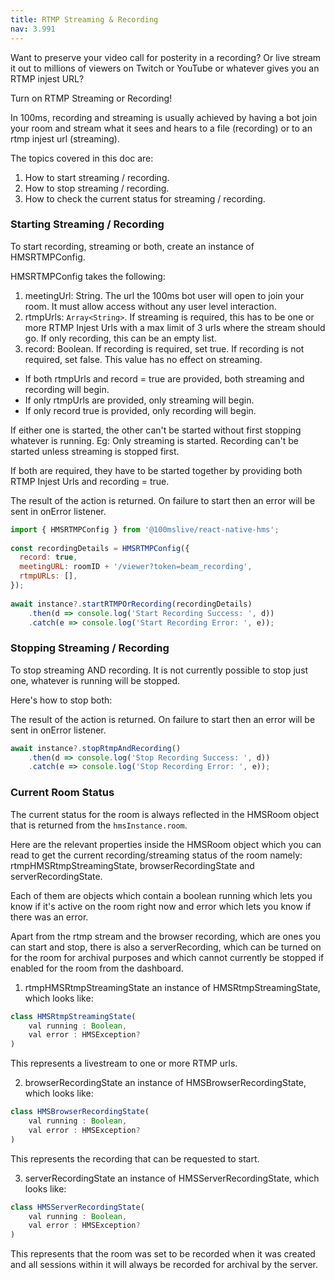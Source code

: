 ```yaml
---
title: RTMP Streaming & Recording
nav: 3.991
---
```


Want to preserve your video call for posterity in a recording? Or live stream it out to millions of viewers on Twitch or YouTube or whatever gives you an RTMP injest URL?

Turn on RTMP Streaming or Recording!

In 100ms, recording and streaming is usually achieved by having a bot join your room and stream what it sees and hears to a file (recording) or to an rtmp injest url (streaming).

The topics covered in this doc are:

1. How to start streaming / recording.
2. How to stop streaming / recording.
3. How to check the current status for streaming / recording.

### Starting Streaming / Recording


To start recording, streaming or both, create an instance of HMSRTMPConfig.

HMSRTMPConfig takes the following:

1. meetingUrl: String. The url the 100ms bot user will open to join your room. It must allow access without any user level interaction.
2. rtmpUrls: `Array<String>`. If streaming is required, this has to be one or more RTMP Injest Urls with a max limit of 3 urls where the stream should go. If only recording, this can be an empty list.
3. record: Boolean. If recording is required, set true. If recording is not required, set false. This value has no effect on streaming.

* If both rtmpUrls and record = true are provided, both streaming and recording will begin.
* If only rtmpUrls are provided, only streaming will begin.
* If only record true is provided, only recording will begin.

If either one is started, the other can't be started without first stopping whatever is running. Eg: Only streaming is started. Recording can't be started unless streaming is stopped first.

If both are required, they have to be started together by providing both RTMP Injest Urls and recording = true.

The result of the action is returned. On failure to start then an error will be sent in onError listener.

```js
import { HMSRTMPConfig } from '@100mslive/react-native-hms';
  
const recordingDetails = HMSRTMPConfig({
  record: true,
  meetingURL: roomID + '/viewer?token=beam_recording',
  rtmpURLs: [],
});
  
await instance?.startRTMPOrRecording(recordingDetails)
    .then(d => console.log('Start Recording Success: ', d))
    .catch(e => console.log('Start Recording Error: ', e));
```


### Stopping Streaming / Recording


To stop streaming AND recording. It is not currently possible to stop just one, whatever is running will be stopped.

Here's how to stop both:

The result of the action is returned. On failure to start then an error will be sent in onError listener.
  


```js
await instance?.stopRtmpAndRecording()
    .then(d => console.log('Stop Recording Success: ', d))
    .catch(e => console.log('Stop Recording Error: ', e));
```


### Current Room Status

The current status for the room is always reflected in the HMSRoom object that is returned from the `hmsInstance.room`.

Here are the relevant properties inside the HMSRoom object which you can read to get the current recording/streaming status of the room namely: rtmpHMSRtmpStreamingState, browserRecordingState and serverRecordingState.

Each of them are objects which contain a boolean running which lets you know if it's active on the room right now and error which lets you know if there was an error.

Apart from the rtmp stream and the browser recording, which are ones you can start and stop, there is also a serverRecording, which can be turned on for the room for archival purposes and which cannot currently be stopped if enabled for the room from the dashboard.  

1. rtmpHMSRtmpStreamingState an instance of HMSRtmpStreamingState, which looks like:

```js 
class HMSRtmpStreamingState(
    val running : Boolean,
    val error : HMSException?
)
```


This represents a livestream to one or more RTMP urls.

2. browserRecordingState an instance of HMSBrowserRecordingState, which looks like:

```js 
class HMSBrowserRecordingState(
    val running : Boolean,
    val error : HMSException?
)
```


This represents the recording that can be requested to start.

3. serverRecordingState an instance of HMSServerRecordingState, which looks like:
```js
class HMSServerRecordingState(
    val running : Boolean,
    val error : HMSException?
)
```


This represents that the room was set to be recorded when it was created and all sessions within it will always be recorded for archival by the server.
  
  
